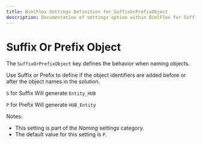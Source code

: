 ---
title: BimlFlex Settings Definition for SuffixOrPrefixObject
description: Documentation of settings option within BimlFlex for SuffixOrPrefixObject
---
<head>
  <meta name="varigenceProduct" content="BimlFlex"></meta>
  <meta name="varigenceArticleType" content="Reference"></meta>
</head>


# Suffix Or Prefix Object

The `SuffixOrPrefixObject` key defines the behavior when naming objects.

Use Suffix or Prefix to define if the object identifiers are added before or after the object names in the solution.

`S` for Suffix Will generate `Entity_HUB`

`P` for Prefix Will generate `HUB_Entity`

Notes:

* This setting is part of the *Naming* settings category.
* The default value for this setting is `P`.
